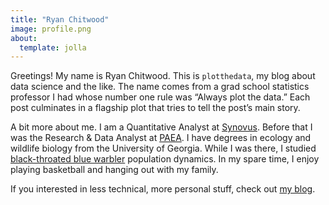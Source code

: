 ```yaml
---
title: "Ryan Chitwood"
image: profile.png
about:
  template: jolla
---
```


Greetings! My name is Ryan Chitwood. This is `plotthedata`, my blog about data science and the like. The name comes from a grad school statistics professor I had whose number one rule was "Always plot the data." Each post culminates in a flagship plot that tries to tell the post's main story.

A bit more about me. I am a Quantitative Analyst at [Synovus](https://www.synovus.com). Before that I was the Research & Data Analyst at [PAEA](https://paeaonline.org). I have degrees in ecology and wildlife biology from the University of Georgia. While I was there, I studied [black-throated blue warbler](https://www.allaboutbirds.org/guide/Black-throated_Blue_Warbler/id) population dynamics. In my spare time, I enjoy playing basketball and hanging out with my family.

If you interested in less technical, more personal stuff, check out [my blog](11rchitwood.github.io).

